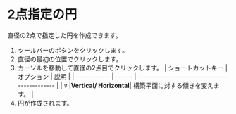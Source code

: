 
# 2点指定の円

直径の2点で指定した円を作成できます。

<KinouGaiyou shortcut='' command='Two-Point Circle' button='ツールバー' />

1. ツールバーのボタンをクリックします。
2. 直径の最初の位置でクリックします。
3. カーソルを移動して直径の2点目でクリックします。
  | ショートカットキー | オプション | 説明                                   |
   | ------------ | ------ | --------------------------------------------- |
   | `V`         |**Vertical/ Horizontal**| 構築平面に対する傾きを変えます。                             |
4. 円が作成されます。

